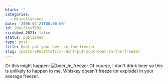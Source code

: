 ```yaml
---
blurb: ''
categories:
  - Miscellaneous
date: '2006-02-21T00:00:00'
id: 20eLZttwTIRX
scrubbed_2021: false
status: published
type: post
title: Dont put your beer in the freezer
slug: /posts/20elzttwtirx--dont-put-your-beer-in-the-freezer
---
```


Or this might happen:
![beer\_in\_freezer](http://www.alanwsmith.com/blog/wp-content/uploads/2006/02/20060205_222340a.jpg "beer_in_freezer")
Of course, I don't drink beer so this is unlikely to happen to me.
Whiskey doesn't freeze (or explode) in your average freezer.
